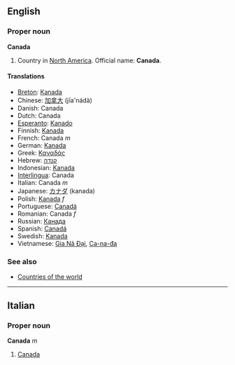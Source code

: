 ==English==
===Proper noun===
'''Canada'''

# Country in [[North America]]. Official name: '''Canada'''.

====Translations====
*[[Breton]]: [[Kanada]]
*Chinese: [[加拿大]] (jīa'nádà)
*Danish: Canada
*Dutch: Canada
*[[Esperanto]]: [[Kanado]]
*Finnish: [[Kanada]]
*French: Canada ''m''
*German: [[Kanada]]
*Greek: [[Καναδάς]]
*Hebrew: [[קנדה]]
*Indonesian: [[Kanada]]
*[[Interlingua]]: Canada
*Italian: Canada ''m''
*Japanese: [[カナダ]] (kanada)
*Polish: [[Kanada]]  ''f''
*Portuguese: [[Canadá]]
*Romanian: Canada ''f''
*Russian: [[Канада]]
*Spanish: [[Canadá]]
*Swedish: [[Kanada]]
*Vietnamese: [[Gia Nã Đại]], [[Ca-na-đa]]

===See also===
*[[Countries of the world]]

----
==Italian==
===Proper noun===
'''Canada''' ''m''

#[[Canada]]